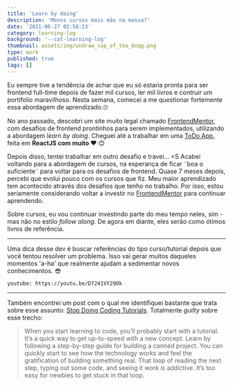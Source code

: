 ```yaml
---
title: 'Learn by doing'
description: 'Menos cursos mais mão na massa?'
date: '2021-06-27 02:58:23'
category: learning-log
background: '--cat-learning-log'
thumbnail: assets/img/undraw_cup_of_tea_6nqg.png
type: work
published: true
tags: []
---
```


Eu sempre tive a tendência de achar que eu só estaria pronta para ser frontend full-time depois de fazer mil cursos, ler mil livros e contruir um portifolio maravilhoso. Nesta semana, comecei a me questionar fortemente essa abordagem de aprendizado.🙄

No ano passado, descobri um site muito legal chamado [FrontendMentor](https://www.frontendmentor.io/solutions), com desafios de frontend prontinhos para serem implementados, utilizando a abordagem *learn by doing*. Cheguei até a trabalhar em uma [ToDo App](https://www.frontendmentor.io/solutions/todo-app-using-reactjs-I9UzE1vG2), feita em **ReactJS com muito ❤️** 😊

Depois disso, tentei trabalhar em outro desafio e travei... =S Acabei voltando para a abordagem de cursos, na esperança de ficar ˜boa o suficiente˜ para voltar para os desafios de frontend. Quase 7 meses depois, percebi que evolui pouco com os cursos que fiz. Meu maior aprendizado tem acontecido através dos desafios que tenho no trabalho. Por isso, estou seriamente considerando voltar a investir no [FrontendMentor](https://www.frontendmentor.io/solutions) para continuar aprendendo.

Sobre cursos, eu vou continuar investindo parte do meu tempo neles, sim - mas não no estilo *follow along*. De agora em diante, eles serão como ótimos livros de referência. 

---

Uma dica desse dev é buscar referências do tipo curso/tutorial depois que você tentou resolver um problema. Isso vai gerar muitos daqueles momentos 'a-ha' que realmente ajudam a sedimentar novos conhecimentos. 😎 

`youtube: https://youtu.be/D7241VY29Ok`

---

Também encontrei um post com o qual me identifiquei bastante que trata sobre esse assunto: [Stop Doing Coding Tutorials](https://dev.to/raddevon/stop-doing-coding-tutorials-1o4l). Totalmente *guilty* sobre esse trecho:

<blockquote>
  When you start learning to code, you’ll probably start with a tutorial. It’s a quick way to get up-to-speed with a new concept. Learn by following a step-by-step guide for building a canned project. You can quickly start to see how the technology works and feel the gratification of building something real. That loop of reading the next step, typing out some code, and seeing it work is addictive. It’s too easy for newbies to get stuck in that loop.
</blockquote>